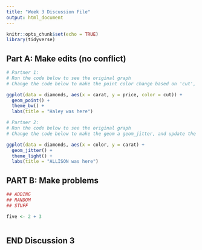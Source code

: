 ```yaml
---
title: "Week 3 Discussion File"
output: html_document
---
```


```r
knitr::opts_chunk$set(echo = TRUE)
library(tidyverse)
```

## Part A: Make edits (no conflict)

```r
# Partner 1: 
# Run the code below to see the original graph
# Change the code below to make the point color change based on 'cut', and update the theme to theme_bw(). Update the title to include your first name. 

ggplot(data = diamonds, aes(x = carat, y = price, color = cut)) +
  geom_point() +
  theme_bw() +
  labs(title = "Haley was here")
```

```r
# Partner 2: 
# Run the code below to see the original graph
# Change the code below to make the geom a geom_jitter, and update the theme to theme_light. Update the title to include your first name. 

ggplot(data = diamonds, aes(x = color, y = carat) +
  geom_jitter() +
  theme_light() +
  labs(title = "ALLISON was here")
```

## PART B: Make problems

```r
## ADDING 
## RANDOM
## STUFF

five <- 2 + 3
```

```r

```

## END Discussion 3
